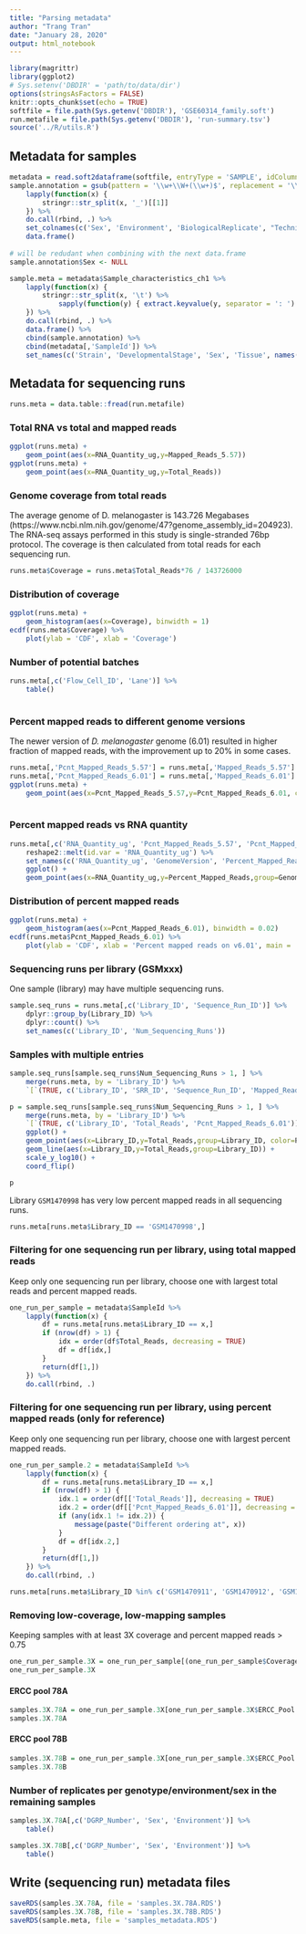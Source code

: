 ```yaml
---
title: "Parsing metadata"
author: "Trang Tran"
date: "January 28, 2020"
output: html_notebook
---
```


```r
library(magrittr)
library(ggplot2)
# Sys.setenv('DBDIR' = 'path/to/data/dir')
options(stringsAsFactors = FALSE)
knitr::opts_chunk$set(echo = TRUE)
softfile = file.path(Sys.getenv('DBDIR'), 'GSE60314_family.soft')
run.metafile = file.path(Sys.getenv('DBDIR'), 'run-summary.tsv')
source('../R/utils.R')
```

## Metadata for samples

```r
metadata = read.soft2dataframe(softfile, entryType = 'SAMPLE', idColumnName = 'SampleId')
sample.annotation = gsub(pattern = '\\w+\\W+(\\w+)$', replacement = '\\1', metadata$Sample_title) %>%
    lapply(function(x) {
        stringr::str_split(x, '_')[[1]]
    }) %>%
    do.call(rbind, .) %>%
    set_colnames(c('Sex', 'Environment', 'BiologicalReplicate', "TechnicalReplicate")) %>%
    data.frame()
    
# will be redudant when combining with the next data.frame
sample.annotation$Sex <- NULL

sample.meta = metadata$Sample_characteristics_ch1 %>%
    lapply(function(x) {
        stringr::str_split(x, '\t') %>%
            sapply(function(y) { extract.keyvalue(y, separator = ': ') })
    }) %>%
    do.call(rbind, .) %>%
    data.frame() %>%
    cbind(sample.annotation) %>%
    cbind(metadata[,'SampleId']) %>%
    set_names(c('Strain', 'DevelopmentalStage', 'Sex', 'Tissue', names(sample.annotation), 'SampleId')) # standardize column names
```

## Metadata for sequencing runs

```r
runs.meta = data.table::fread(run.metafile)
```


### Total RNA vs total and mapped reads

```r
ggplot(runs.meta) +
    geom_point(aes(x=RNA_Quantity_ug,y=Mapped_Reads_5.57))
ggplot(runs.meta) +
    geom_point(aes(x=RNA_Quantity_ug,y=Total_Reads))

```
### Genome coverage from total reads

The average genome of D. melanogaster is 143.726 Megabases (https://www.ncbi.nlm.nih.gov/genome/47?genome_assembly_id=204923). The RNA-seq assays performed in this study is single-stranded 76bp protocol. The coverage is then calculated from total reads for each sequencing run.

```r
runs.meta$Coverage = runs.meta$Total_Reads*76 / 143726000
```

### Distribution of coverage

```r
ggplot(runs.meta) +
    geom_histogram(aes(x=Coverage), binwidth = 1)
ecdf(runs.meta$Coverage) %>%
    plot(ylab = 'CDF', xlab = 'Coverage')
```

### Number of potential batches

```r
runs.meta[,c('Flow_Cell_ID', 'Lane')] %>%
    table()
    
```



### Percent mapped reads to different genome versions

The newer version of _D. melanogaster_ genome (6.01) resulted in higher fraction of mapped reads, with the improvement up to 20% in some cases.

```r
runs.meta[,'Pcnt_Mapped_Reads_5.57'] = runs.meta[,'Mapped_Reads_5.57'] / runs.meta[,'Total_Reads']
runs.meta[,'Pcnt_Mapped_Reads_6.01'] = runs.meta[,'Mapped_Reads_6.01'] / runs.meta[,'Total_Reads']
ggplot(runs.meta) +
    geom_point(aes(x=Pcnt_Mapped_Reads_5.57,y=Pcnt_Mapped_Reads_6.01, color = Total_Reads), shape = 4)
    
```

### Percent mapped reads vs RNA quantity
```r
runs.meta[,c('RNA_Quantity_ug', 'Pcnt_Mapped_Reads_5.57', 'Pcnt_Mapped_Reads_6.01')] %>%
    reshape2::melt(id.var = 'RNA_Quantity_ug') %>%
    set_names(c('RNA_Quantity_ug', 'GenomeVersion', 'Percent_Mapped_Reads')) %>%
    ggplot() +
    geom_point(aes(x=RNA_Quantity_ug,y=Percent_Mapped_Reads,group=GenomeVersion,color=GenomeVersion), alpha=0.3,shape = 4)

```

### Distribution of percent mapped reads

```r
ggplot(runs.meta) +
    geom_histogram(aes(x=Pcnt_Mapped_Reads_6.01), binwidth = 0.02)
ecdf(runs.meta$Pcnt_Mapped_Reads_6.01) %>%
    plot(ylab = 'CDF', xlab = 'Percent mapped reads on v6.01', main = 'Distribution of percent mapped reads')
```

### Sequencing runs per library (GSMxxx)

One sample (library) may have multiple sequencing runs.

```r
sample.seq_runs = runs.meta[,c('Library_ID', 'Sequence_Run_ID')] %>%
    dplyr::group_by(Library_ID) %>%
    dplyr::count() %>%
    set_names(c('Library_ID', 'Num_Sequencing_Runs'))
```

### Samples with multiple entries

```r
sample.seq_runs[sample.seq_runs$Num_Sequencing_Runs > 1, ] %>%
    merge(runs.meta, by = 'Library_ID') %>%
    `[`(TRUE, c('Library_ID', 'SRR_ID', 'Sequence_Run_ID', 'Mapped_Reads_5.57', 'Mapped_Reads_6.01', 'Total_Reads'))
```

```r
p = sample.seq_runs[sample.seq_runs$Num_Sequencing_Runs > 1, ] %>%
    merge(runs.meta, by = 'Library_ID') %>%
    `[`(TRUE, c('Library_ID', 'Total_Reads', 'Pcnt_Mapped_Reads_6.01')) %>%
    ggplot() +
    geom_point(aes(x=Library_ID,y=Total_Reads,group=Library_ID, color=Pcnt_Mapped_Reads_6.01)) +
    geom_line(aes(x=Library_ID,y=Total_Reads,group=Library_ID)) +
    scale_y_log10() +
    coord_flip()

p

```

Library `GSM1470998` has very low percent mapped reads in all sequencing runs.


```r
runs.meta[runs.meta$Library_ID == 'GSM1470998',]
```

### Filtering for one sequencing run per library, using total mapped reads

Keep only one sequencing run per library, choose one with largest total reads and percent mapped reads.

```r
one_run_per_sample = metadata$SampleId %>%
    lapply(function(x) {
        df = runs.meta[runs.meta$Library_ID == x,]
        if (nrow(df) > 1) {
            idx = order(df$Total_Reads, decreasing = TRUE)
            df = df[idx,]
        }
        return(df[1,])
    }) %>%
    do.call(rbind, .)
```

### Filtering for one sequencing run per library, using percent mapped reads (only for reference)

Keep only one sequencing run per library, choose one with largest percent mapped reads.

```r
one_run_per_sample.2 = metadata$SampleId %>%
    lapply(function(x) {
        df = runs.meta[runs.meta$Library_ID == x,]
        if (nrow(df) > 1) {
            idx.1 = order(df[['Total_Reads']], decreasing = TRUE)
            idx.2 = order(df[['Pcnt_Mapped_Reads_6.01']], decreasing = TRUE)
            if (any(idx.1 != idx.2)) {
                message(paste("Different ordering at", x))
            }
            df = df[idx.2,]
        }
        return(df[1,])
    }) %>%
    do.call(rbind, .)
```

```r
runs.meta[runs.meta$Library_ID %in% c('GSM1470911', 'GSM1470912', 'GSM1470914', 'GSM1470915'), c('Library_ID', 'Sequence_Run_ID', 'Pcnt_Mapped_Reads_5.57', 'Pcnt_Mapped_Reads_6.01', 'Total_Reads')]
```

### Removing low-coverage, low-mapping samples

Keeping samples with at least 3X coverage and percent mapped reads > 0.75

```r
one_run_per_sample.3X = one_run_per_sample[(one_run_per_sample$Coverage > 3) & (one_run_per_sample$Pcnt_Mapped_Reads_6.01 > 0.75), ]
one_run_per_sample.3X
```



#### ERCC pool 78A

```r
samples.3X.78A = one_run_per_sample.3X[one_run_per_sample.3X$ERCC_Pool == '78A', ]
samples.3X.78A
```

#### ERCC pool 78B

```r
samples.3X.78B = one_run_per_sample.3X[one_run_per_sample.3X$ERCC_Pool == '78B', ]
samples.3X.78B
```

### Number of replicates per genotype/environment/sex in the remaining samples

```r
samples.3X.78A[,c('DGRP_Number', 'Sex', 'Environment')] %>%
    table()
```

```r
samples.3X.78B[,c('DGRP_Number', 'Sex', 'Environment')] %>%
    table()
```

## Write (sequencing run) metadata files

```r
saveRDS(samples.3X.78A, file = 'samples.3X.78A.RDS')
saveRDS(samples.3X.78B, file = 'samples.3X.78B.RDS')
saveRDS(sample.meta, file = 'samples_metadata.RDS')
```




